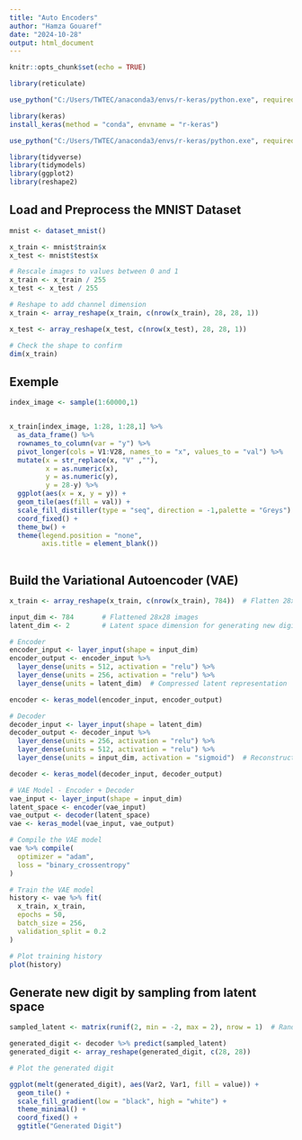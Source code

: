 ---
title: "Auto Encoders"
author: "Hamza Gouaref"
date: "2024-10-28"
output: html_document
---

```{r setup, include=FALSE}
knitr::opts_chunk$set(echo = TRUE)
```

```{r}
library(reticulate)

use_python("C:/Users/TWTEC/anaconda3/envs/r-keras/python.exe", required = TRUE)

```

```{r}
library(keras)
install_keras(method = "conda", envname = "r-keras")


```

```{r}
use_python("C:/Users/TWTEC/anaconda3/envs/r-keras/python.exe", required = TRUE)
```

```{r}
library(tidyverse)
library(tidymodels)
library(ggplot2)
library(reshape2)
```

## **Load and Preprocess the MNIST Dataset**

```{r}
mnist <- dataset_mnist()

x_train <- mnist$train$x
x_test <- mnist$test$x

# Rescale images to values between 0 and 1
x_train <- x_train / 255
x_test <- x_test / 255

# Reshape to add channel dimension
x_train <- array_reshape(x_train, c(nrow(x_train), 28, 28, 1))

x_test <- array_reshape(x_test, c(nrow(x_test), 28, 28, 1))

# Check the shape to confirm
dim(x_train)


```

## **Exemple**

```{r}
index_image <- sample(1:60000,1)


x_train[index_image, 1:28, 1:28,1] %>% 
  as_data_frame() %>% 
  rownames_to_column(var = "y") %>% 
  pivot_longer(cols = V1:V28, names_to = "x", values_to = "val") %>% 
  mutate(x = str_replace(x, "V" ,""),
         x = as.numeric(x),
         y = as.numeric(y),
         y = 28-y) %>% 
  ggplot(aes(x = x, y = y)) + 
  geom_tile(aes(fill = val)) + 
  scale_fill_distiller(type = "seq", direction = -1,palette = "Greys") +
  coord_fixed() +
  theme_bw() +
  theme(legend.position = "none",
        axis.title = element_blank()) 
  

```

## **Build the Variational Autoencoder (VAE)**

```{r}

x_train <- array_reshape(x_train, c(nrow(x_train), 784))  # Flatten 28x28 to 784 features

input_dim <- 784       # Flattened 28x28 images
latent_dim <- 2        # Latent space dimension for generating new digits

# Encoder
encoder_input <- layer_input(shape = input_dim)
encoder_output <- encoder_input %>%
  layer_dense(units = 512, activation = "relu") %>%
  layer_dense(units = 256, activation = "relu") %>%
  layer_dense(units = latent_dim)  # Compressed latent representation

encoder <- keras_model(encoder_input, encoder_output)

# Decoder
decoder_input <- layer_input(shape = latent_dim)
decoder_output <- decoder_input %>%
  layer_dense(units = 256, activation = "relu") %>%
  layer_dense(units = 512, activation = "relu") %>%
  layer_dense(units = input_dim, activation = "sigmoid")  # Reconstructed image

decoder <- keras_model(decoder_input, decoder_output)

# VAE Model - Encoder + Decoder
vae_input <- layer_input(shape = input_dim)
latent_space <- encoder(vae_input)
vae_output <- decoder(latent_space)
vae <- keras_model(vae_input, vae_output)

# Compile the VAE model
vae %>% compile(
  optimizer = "adam",
  loss = "binary_crossentropy"
)

# Train the VAE model
history <- vae %>% fit(
  x_train, x_train,
  epochs = 50,
  batch_size = 256,
  validation_split = 0.2
)

# Plot training history
plot(history)


```

## **Generate new digit by sampling from latent space**

```{r}

sampled_latent <- matrix(runif(2, min = -2, max = 2), nrow = 1)  # Random point in latent space

generated_digit <- decoder %>% predict(sampled_latent)
generated_digit <- array_reshape(generated_digit, c(28, 28))

# Plot the generated digit

ggplot(melt(generated_digit), aes(Var2, Var1, fill = value)) +
  geom_tile() +
  scale_fill_gradient(low = "black", high = "white") +
  theme_minimal() +
  coord_fixed() +
  ggtitle("Generated Digit")

```
